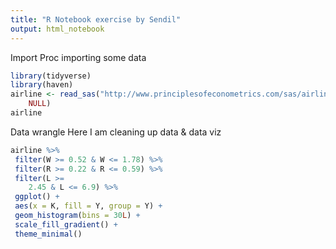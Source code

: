 ```yaml
---
title: "R Notebook exercise by Sendil"
output: html_notebook
---
```

Import Proc
importing some data
```r
library(tidyverse)
library(haven)
airline <- read_sas("http://www.principlesofeconometrics.com/sas/airline.sas7bdat", 
    NULL)
airline
```
Data wrangle
Here I am cleaning up data & data viz

```r
airline %>%
 filter(W >= 0.52 & W <= 1.78) %>%
 filter(R >= 0.22 & R <= 0.59) %>%
 filter(L >= 
    2.45 & L <= 6.9) %>%
 ggplot() +
 aes(x = K, fill = Y, group = Y) +
 geom_histogram(bins = 30L) +
 scale_fill_gradient() +
 theme_minimal()
```



